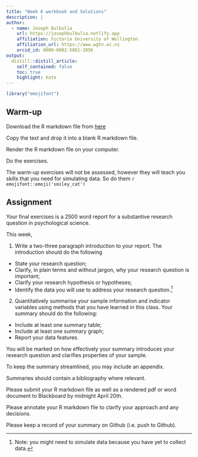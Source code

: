 ```yaml
---
title: "Week 6 workbook and Solutions"
description: |
author:
  - name: Joseph Bulbulia
    url: https://josephbulbulia.netlify.app
    affiliation: Victoria University of Wellington
    affiliation_url: https://www.wgtn.ac.nz
    orcid_id: 0000-0002-5861-2056
output:
  distill::distill_article:
    self_contained: false
    toc: true
    highlight: kate
---
```


```r
library("emojifont")
```

## Warm-up

Download the R markdown file from [here](https://raw.githubusercontent.com/go-bayes/psych-447/main/_workbooks/W_6/w_b6.Rmd)

Copy the text and drop it into a blank R markdown file. 

Render the R markdown file on your computer. 

Do the exercises. 

The warm-up exercises will not be assessed, however they will teach you skills that you need for simulating data. So do them `r emojifont::emoji('smiley_cat')`


## Assignment


Your final exercises is a 2500 word report for a substantive research question in psychological science. 

This week, 

1. Write a two-three paragraph introduction to your report. The introduction should do the following

- State your research question;
- Clarify, in plain terms and without jargon, why your research question is important;
- Clarify your research hypothesis or hypotheses;
-  Identify the data you will use to address your research question.^[Note: you might need to simulate data because you have yet to collect data.]

2. Quantitatively summarise your sample information and indicator variables using methods that you have learned in this class. Your summary should do the following:

- Include at least one summary table;
- Include at least one summary graph; 
- Report your data features.

You will be marked on how effectively your summary introduces your research question and clarifies properties of your sample. 

To keep the summary streamlined, you may include an appendix. 

Summaries should contain a bibliography where relevant. 

Please submit your R markdown file as well as a rendered pdf or word document to Blackboard by midnight April 20th.

Please annotate your R markdown file to clarify your approach and any decisions. 

Please keep a record of your summary on Github (i.e. push to Github).









